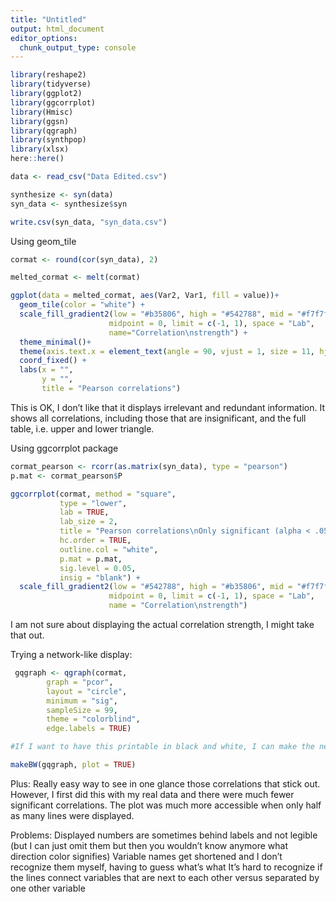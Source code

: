 ```yaml
---
title: "Untitled"
output: html_document
editor_options: 
  chunk_output_type: console
---
```


```r

library(reshape2)
library(tidyverse)
library(ggplot2)
library(ggcorrplot)
library(Hmisc)
library(ggsn)
library(qgraph)
library(synthpop)
library(xlsx)
here::here()

data <- read_csv("Data Edited.csv")

synthesize <- syn(data)
syn_data <- synthesize$syn

write.csv(syn_data, "syn_data.csv")

```

Using geom_tile

```r

cormat <- round(cor(syn_data), 2)

melted_cormat <- melt(cormat)

ggplot(data = melted_cormat, aes(Var2, Var1, fill = value))+
  geom_tile(color = "white") +
  scale_fill_gradient2(low = "#b35806", high = "#542788", mid = "#f7f7f7", 
                      midpoint = 0, limit = c(-1, 1), space = "Lab", 
                      name="Correlation\nstrength") +
  theme_minimal()+ 
  theme(axis.text.x = element_text(angle = 90, vjust = 1, size = 11, hjust = 1)) + 
  coord_fixed() +
  labs(x = "",
       y = "",
       title = "Pearson correlations")

```

This is OK, I don't like that it displays irrelevant and redundant information. It shows all correlations, including those that are insignificant, and the full table, i.e. upper and lower triangle. 

Using ggcorrplot package 

```r


cormat_pearson <- rcorr(as.matrix(syn_data), type = "pearson")
p.mat <- cormat_pearson$P

ggcorrplot(cormat, method = "square", 
           type = "lower", 
           lab = TRUE,
           lab_size = 2,
           title = "Pearson correlations\nOnly significant (alpha < .05) correlations shown",
           hc.order = TRUE,
           outline.col = "white",
           p.mat = p.mat,
           sig.level = 0.05,
           insig = "blank") + 
  scale_fill_gradient2(low = "#542788", high = "#b35806", mid = "#f7f7f7", 
                      midpoint = 0, limit = c(-1, 1), space = "Lab", 
                      name = "Correlation\nstrength")

```

I am not sure about displaying the actual correlation strength, I might take that out.


Trying a network-like display:

```r

 gqgraph <- qgraph(cormat, 
        graph = "pcor", 
        layout = "circle", 
        minimum = "sig", 
        sampleSize = 99, 
        theme = "colorblind",
        edge.labels = TRUE)

#If I want to have this printable in black and white, I can make the negative lines dashed

makeBW(gqgraph, plot = TRUE)

```

Plus: 
Really easy way to see in one glance those correlations that stick out. However, I first did this with my real data and there were much fewer significant correlations. The plot was much more accessible when only half as many lines were displayed. 

Problems: 
Displayed numbers are sometimes behind labels and not legible (but I can just omit them but then you wouldn't know anymore what direction color signifies)
Variable names get shortened and I don't recognize them myself, having to guess what's what
It's hard to recognize if the lines connect variables that are next to each other versus separated by one other variable 

